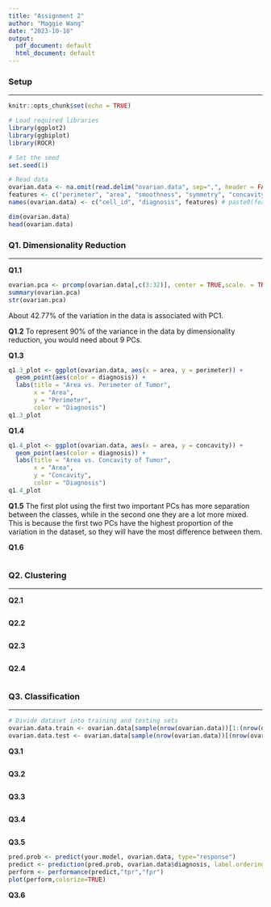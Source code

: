 ```yaml
---
title: "Assignment 2"
author: "Maggie Wang"
date: "2023-10-10"
output:
  pdf_document: default
  html_document: default
---
```


### Setup

---

```r
knitr::opts_chunk$set(echo = TRUE)
```

```r
# Load required libraries
library(ggplot2)
library(ggbiplot)
library(ROCR)
```

```r
# Set the seed
set.seed(1)

# Read data
ovarian.data <- na.omit(read.delim("ovarian.data", sep=",", header = FALSE))
features <- c("perimeter", "area", "smoothness", "symmetry", "concavity", paste("protein", seq(1, 25), sep=""))
names(ovarian.data) <- c("cell_id", "diagnosis", features) # paste0(features,"_mean"), paste0(features,"_se"), paste0(features,"_worst"))

dim(ovarian.data)
head(ovarian.data)
```

### Q1. Dimensionality Reduction

---

**Q1.1**
```r
ovarian.pca <- prcomp(ovarian.data[,c(3:32)], center = TRUE,scale. = TRUE)
summary(ovarian.pca)
str(ovarian.pca)
```
About 42.77% of the variation in the data is associated with PC1.

**Q1.2**
To represent 90% of the variance in the data by dimensionality reduction, you would need about 9 PCs.

**Q1.3**
```r
q1.3_plot <- ggplot(ovarian.data, aes(x = area, y = perimeter)) +
  geom_point(aes(color = diagnosis)) +
  labs(title = "Area vs. Perimeter of Tumor", 
       x = "Area",
       y = "Perimeter", 
       color = "Diagnosis")
q1.3_plot
```

**Q1.4**
```r
q1.4_plot <- ggplot(ovarian.data, aes(x = area, y = concavity)) +
  geom_point(aes(color = diagnosis)) +
  labs(title = "Area vs. Concavity of Tumor", 
       x = "Area",
       y = "Concavity", 
       color = "Diagnosis")
q1.4_plot
```

**Q1.5**
The first plot using the first two important PCs has more separation between the 
classes, while in the second one they are a lot more mixed. This is because the
first two PCs have the highest proportion of the variation in the dataset, so 
they will have the most difference between them.

**Q1.6**
```r

```

### Q2. Clustering

---

**Q2.1**
```r

```

**Q2.2**
```r

```

**Q2.3**
```r

```

**Q2.4**
```r

```

### Q3. Classification

---

```r
# Divide dataset into training and testing sets
ovarian.data.train <- ovarian.data[sample(nrow(ovarian.data))[1:(nrow(ovarian.data)/2)],]
ovarian.data.test <- ovarian.data[sample(nrow(ovarian.data))[(nrow(ovarian.data)/2):(nrow(ovarian.data))],]
```

**Q3.1**
```r

```

**Q3.2**
```r

```

**Q3.3**
```r

```

**Q3.4**
```r

```

**Q3.5**
```r
pred.prob <- predict(your.model, ovarian.data, type="response")
predict <- prediction(pred.prob, ovarian.data$diagnosis, label.ordering=c("B","M"))
perform <- performance(predict,"tpr","fpr")
plot(perform,colorize=TRUE)
```

**Q3.6**
```r

```